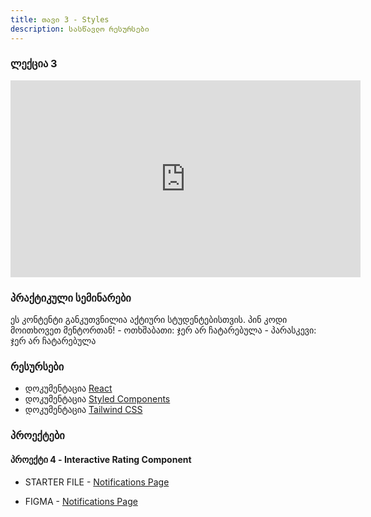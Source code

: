 ```yaml
---
title: თავი 3 - Styles
description: სასწავლო რესურსები
---
```


### ლექცია 3
<iframe width="560" height="315" src="https://www.youtube.com/embed/FoUNg3r9ECw?si=KYcMAAXtgP6hKXBn" title="YouTube video player" frameborder="0" allow="accelerometer; autoplay; clipboard-write; encrypted-media; gyroscope; picture-in-picture; web-share" allowFullScreen></iframe>


### პრაქტიკული სემინარები

<Card>
  <PinCodeProtectedContent>
    <Locked>
      ეს კონტენტი განკუთვნილია აქტიური სტუდენტებისთვის. პინ კოდი მოითხოვეთ
      მენტორთან!
    </Locked>
    <Unlocked>
      - ოთხშაბათი: ჯერ არ ჩატარებულა
      - პარასკევი: ჯერ არ ჩატარებულა
    </Unlocked>
  </PinCodeProtectedContent>
</Card>

### რესურსები
- დოკუმენტაცია [React](https://react.dev)
- დოკუმენტაცია [Styled Components](https://styled-components.com/)
- დოკუმენტაცია [Tailwind CSS](https://tailwindcss.com/)

### პროექტები

#### პროექტი 4 - Interactive Rating Component

- STARTER FILE - [Notifications Page](https://drive.google.com/file/d/1ySIaST0l4oXX09tku6gXZDwdYmuHApDe/view?usp=sharing)

- FIGMA - [Notifications Page](https://www.figma.com/file/G09JA6Wjksi3IXa8CAnoDF/notifications-page)
